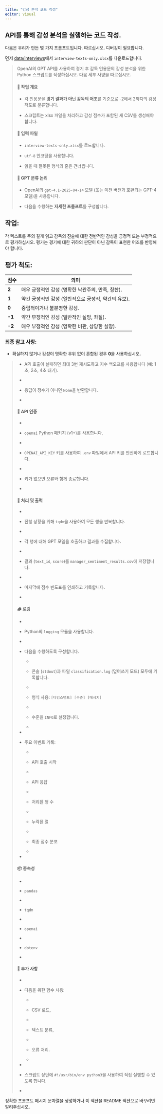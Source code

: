 ```yaml
---
title: "감성 분석 코드 작성"
editor: visual
---
```


## API를 통해 감성 분석을 실행하는 코드 작성.

다음은 우리가 만든 몇 가지 프롬프트입니다. 따르십시오. 디버깅이 필요합니다.

먼저 [data/interviews](/data/interviews/interview-texts-only.xlsx)에서 `interview-texts-only.xlsx`를 다운로드합니다.

> OpenAI의 GPT API를 사용하여 경기 후 감독 인용문의 감성 분석을 위한 Python 스크립트를 작성하십시오. 다음 세부 사양을 따르십시오.
>
> #### 🎯 **작업 개요**
>
> - 각 인용문을 **경기 결과가 아닌 감독의 어조**를 기준으로 -2에서 2까지의 감성 척도로 분류합니다.
>
> - 스크립트는 xlsx 파일을 처리하고 감성 점수가 포함된 새 CSV를 생성해야 합니다.
>
> #### 📁 **입력 파일**
>
> - `interview-texts-only.xlsx`를 로드합니다.
>
> - `utf-8` 인코딩을 사용합니다.
>
> - 읽을 때 잘못된 형식의 줄은 건너뜁니다.
>
> #### 🧠 **GPT 분류 논리**
>
> - OpenAI의 `gpt-4.1-2025-04-14` 모델 (또는 이전 버전과 호환되는 GPT-4 모델)을 사용합니다.
>
> - 다음을 수행하는 **자세한 프롬프트**를 구성합니다.

## 작업:

각 텍스트를 주의 깊게 읽고 감독의 진술에 대한 전반적인 감성을 긍정적 또는 부정적으로 평가하십시오.
평가는 경기에 대한 귀하의 판단이 아닌 감독이 표현한 어조를 반영해야 합니다.

## 평가 척도:

| **점수** | **의미** |
|----------|------------|
| **2** | 매우 긍정적인 감성 (명확한 낙관주의, 만족, 칭찬). |
| **1** | 약간 긍정적인 감성 (일반적으로 긍정적, 약간의 유보). |
| **0** | 중립적이거나 불분명한 감성. |
| **-1** | 약간 부정적인 감성 (일반적인 실망, 좌절). |
| **-2** | 매우 부정적인 감성 (명확한 비판, 상당한 실망). |

### 최종 참고 사항:
- 확실하지 않거나 감성이 명확한 우위 없이 혼합된 경우 **0**을 사용하십시오.

>
> - API 호출이 실패하면 최대 3번 재시도하고 지수 백오프를 사용합니다 (예: 1초, 2초, 4초 대기).
>
> -
>
> - 응답이 정수가 아니면 `None`을 반환합니다.
>
> -
>
> #### 🔐 **API 인증**
>
> -
>
> - `openai` Python 패키지 (v1+)를 사용합니다.
>
> -
>
> - `OPENAI_API_KEY` 키를 사용하여 `.env` 파일에서 API 키를 안전하게 로드합니다.
>
> -
>
> - 키가 없으면 오류와 함께 종료합니다.
>
> -
>
> #### 🧪 **처리 및 출력**
>
> -
>
> - 진행 상황을 위해 `tqdm`을 사용하여 모든 행을 반복합니다.
>
> -
>
> - 각 행에 대해 GPT 모델을 호출하고 결과를 수집합니다.
>
> -
>
> - 결과 (`text_id`, `score`)를 `manager_sentiment_results.csv`에 저장합니다.
>
> -
>
> - 마지막에 점수 빈도표를 인쇄하고 기록합니다.
>
> -
>
> #### 🪵 **로깅**
>
> -
>
> - Python의 `logging` 모듈을 사용합니다.
>
> -
>
> - 다음을 수행하도록 구성합니다.
>
>     -
>
>     - 콘솔 (`stdout`)과 파일 `classification.log` (덮어쓰기 모드) 모두에 기록합니다.
>
>     -
>
>     - 형식 사용: `[타임스탬프] [수준] [메시지]`
>
>     -
>
>     - 수준을 `INFO`로 설정합니다.
>
>     -
>
> -
>
> - 주요 이벤트 기록:
>
>     -
>
>     - API 호출 시작
>
>     -
>
>     - API 응답
>
>     -
>
>     - 처리된 행 수
>
>     -
>
>     - 누락된 열
>
>     -
>
>     - 최종 점수 분포
>
>     -
>
> -
>
> #### 📦 **종속성**
>
> -
>
> - `pandas`
>
> -
>
> - `tqdm`
>
> -
>
> - `openai`
>
> -
>
> - `dotenv`
>
> -
>
> #### 🔁 **추가 사항**
>
> -
>
> - 다음을 위한 함수 사용:
>
>     -
>
>     - CSV 로드,
>
>     -
>
>     - 텍스트 분류,
>
>     -
>
>     - 오류 처리.
>
>     -
>
> -
>
> - 스크립트 상단에 `#!/usr/bin/env python3`을 사용하여 직접 실행할 수 있도록 합니다.
>
> -

정확한 프롬프트 메시지 문자열을 생성하거나 이 섹션을 README 섹션으로 바꾸려면 알려주십시오.

